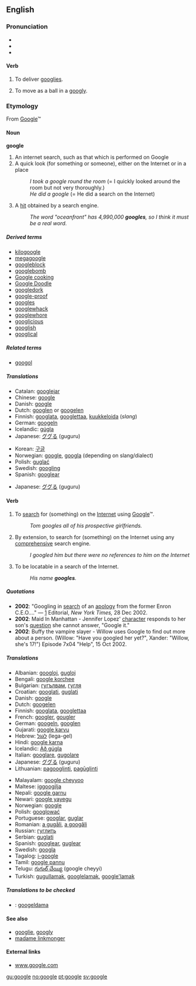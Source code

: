 {{see|Google}}
==English==

===Pronunciation===
*{{AHD|/go͞o'gəl/}}
*{{IPA|/ˈguːgəl/}}
*{{SAMPA|/"gu:g@l/}}

====Verb====
{{rfc-level|Verb at L4+ not in L3 POS section}}
{{en-verb|googl|ing}}

# {{intransitive}} {{cricket}} To deliver [[googlies]].
# {{intransitive}} {{cricket}} To move as a ball in a [[googly]].

<!--

=====Translations=====
{{trans-top|deliver googlies}}
{{trans-mid}}
{{trans-bottom}}

{{trans-top|move a ball in a googly}}
{{trans-mid}}
{{trans-bottom}}

-->

===Etymology===
From [[Google]]™

====Noun====
{{wikipedia}}
'''google'''

# An internet search, such as that which is performed on Google
# A quick look (for something or someone), either on the Internet or in a place
#:''I took a google round the room'' (= I quickly looked around the room but not very thoroughly.)
#:''He did a google'' (= He did a search on the Internet)
# {{internet}} A [[hit]] obtained by a search engine.
#:''The word "oceanfront" has 4,990,000 '''googles''', so I think it must be a real word.''

=====Derived terms=====
*[[kilogoogle]]<!-- = 1024 search engine hits-->
*[[megagoogle]]<!--(rare) = 1024 kilogoogles-->
*[[googleblock]]
*[[googlebomb]]
*[[Google cooking]]
*[[Google Doodle]]
*[[googledork]]
*[[google-proof]]
*[[googles]]
*[[googlewhack]]
*[[googlewhore]]<!-- - One who loves all things google and auspiciously promotes their services through discussion to friends/family. "Did you see my Google map yet? I've been googlewhoring it to everybody"-->
*[[googlicious]]
*[[googlish]]
*[[googlical]]

=====Related terms=====
*[[googol]]

=====Translations=====
{{trans-top|a search using Google}}
*Catalan: [[googlejar]]
*Chinese: [[google]]
*Danish: [[google]]
*Dutch: [[googlen]] or [[googelen]]
*Finnish: [[googlata]], [[googlettaa]], [[kuukkeloida]] (''slang'')
*German: [[googeln]]
*Icelandic: [[gúgla]]
*Japanese: [[ググる]] (guguru)
{{trans-mid}}
*Korean: [[구글]]
*Norwegian: [[google]], [[googla]] (depending on slang/dialect)
*Polish: [[guglać]]
*Swedish: [[googling]]
*Spanish: [[googlear]]
{{trans-bottom}}

{{trans-top|a search using any comprehensive search engine}}
*Japanese: [[ググる]] (guguru)
{{trans-mid}}
{{trans-bottom}}

====Verb====
{{en-verb|googl|ing}}

# {{transitive}} To [[search]] for (something) on the [[Internet]] using [[Google]]™.
#:''Tom googles all of his prospective girlfriends.''
# {{transitive}} By extension, to search for (something) on the Internet using any [[comprehensive]] search engine.
#:''I googled him but there were no references to him on the Internet''
# {{intransitive}} {{internet}} To be locatable in a search of the Internet.
#:''His name '''googles'''.''

=====Quotations=====
*'''2002''': "Googling in [[search]] of an [[apology]] from the former Enron C.E.O...." &mdash; [http://www.nytimes.com/2002/12/28/opinion/28KELL.html?pagewanted=2&todaysheadlines] Editorial, ''New York Times,'' 28 Dec 2002.
*'''2002''': Maid In Manhattan - Jennifer Lopez' [[character]] responds to her son's [[question]] she cannot answer, "Google it."
*'''2002''': Buffy the vampire slayer - Willow uses Google to find out more about a person. (Willow: "Have you googled her yet?", Xander: "Willow, she's 17!") Episode 7x04 "Help", 15 Oct 2002.

=====Translations=====
{{trans-top|to search for on the Internet}}
*Albanian: [[googloj]], [[gugloj]]
*Bengali: [[google korchee]]
*Bulgarian: [[гугълвам]], [[гугля]]
*Croatian: [[googlati]], [[guglati]]
*Danish: [[google]]
*Dutch: [[googelen]]
*Finnish: [[googlata]], [[googlettaa]]
*French: [[googler]], [[gougler]]
*German: [[googeln]], [[googlen]]
*Gujarati: [[google karvu]]
*Hebrew: [[לגגל]] (lega-gel)
*Hindi: [[google karna]]
*Icelandic: [[Að gúgla]]
*Italian: [[googlare]], [[gugolare]]
*Japanese: [[ググる]] (guguru)
*Lithuanian: [[pagooglinti]], [[pagūglinti]]
{{trans-mid}}
*Malayalam: [[google cheyyoo]]
*Maltese: [[iggoogilja]]
*Nepali: [[google garnu]]
*Newari: [[google yayegu]]
*Norwegian: [[google]]
*Polish: [[googlować]]
*Portuguese: [[googlar]], [[guglar]]
*Romanian: [[a gugăli]], [[a googăli]]
*Russian: [[гуглить]]
*Serbian: [[guglati]]
*Spanish: [[googlear]], [[guglear]]
*Swedish: [[googla]]
*Tagalog: [[i-google]]
*Tamil: [[google pannu]]
*Telugu: [[గుగుల్ చేయ్యి]] (google cheyyi)
*Turkish: [[gugullamak]], [[googlelamak]], [[google'lamak]]
{{trans-bottom}}

<!--'''Internet: be locatable in a search of the Internet'''
{{top}}
{{mid}}
{{bottom}}-->

=====Translations to be checked=====
<!--Remove this section once all of the translations below have been moved into the tables above.-->
{{checktrans}}
*{{ttbc|Estonian}}: [[googeldama]]

====See also====
*[[googlie]], [[googly]]
*[[madame linkmonger]]

====External links====
*[http://www.google.com www.google.com]

[[gu:google]]
[[no:google]]
[[pt:google]]
[[sv:google]]